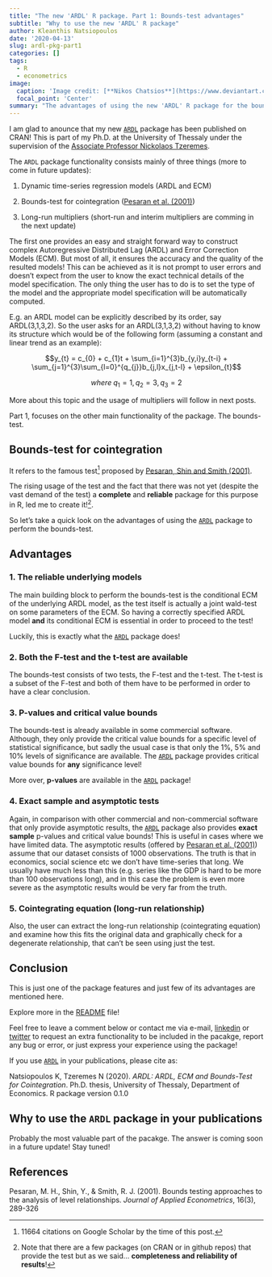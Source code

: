 ```yaml
---
title: "The new 'ARDL' R package. Part 1: Bounds-test advantages"
subtitle: "Why to use the new 'ARDL' R package"
author: Kleanthis Natsiopoulos
date: '2020-04-13'
slug: ardl-pkg-part1
categories: []
tags:
  - R
  - econometrics
image:
  caption: 'Image credit: [**Nikos Chatsios**](https://www.deviantart.com/favloskyknos)'
  focal_point: 'Center'
summary: "The advantages of using the new 'ARDL' R package for the bounds-test for cointegration."
---
```


I am glad to anounce that my new [`ARDL`](https://CRAN.R-project.org/package=ARDL) package has been published on CRAN! This is part of my Ph.D. at the University of Thessaly under the supervision of the [Associate Professor Nickolaos Tzeremes](https://sites.google.com/site/tzeremesn/).

The `ARDL` package functionality consists mainly of three things (more to come in future updates):

1. Dynamic time-series regression models (ARDL and ECM)

2. Bounds-test for cointegration ([Pesaran et al. (2001)](https://onlinelibrary.wiley.com/doi/abs/10.1002/jae.616))

3. Long-run multipliers (short-run and interim multipliers are comming in the next update)

The first one provides an easy and straight forward way to construct complex Autoregressive Distributed Lag (ARDL) and Error Correction Models (ECM). But most of all, it ensures the accuracy and the quality of the resulted models! This can be achieved as it is not prompt to user errors and doesn't expect from the user to know the exact technical details of the model specification. The only thing the user has to do is to set the type of the model and the appropriate model specification will be automatically computed.

E.g. an ARDL model can be explicitly described by its order, say ARDL(3,1,3,2). So the user asks for an ARDL(3,1,3,2) without having to know its structure which would be of the following form (assuming a constant and linear trend as an example):

$$y_{t} = c_{0} + c_{1}t + \sum_{i=1}^{3}b_{y,i}y_{t-i} + \sum_{j=1}^{3}\sum_{l=0}^{q_{j}}b_{j,l}x_{j,t-l} + \epsilon_{t}$$

$$where \; q_{1}=1, q_{2}=3, q_{3}=2$$

More about this topic and the usage of multipliers will follow in next posts.

Part 1, focuses on the other main functionality of the package. The bounds-test.

## Bounds-test for cointegration

It refers to the famous test[^1] proposed by [Pesaran, Shin and Smith (2001)](https://onlinelibrary.wiley.com/doi/abs/10.1002/jae.616). 

[^1]: 11664 citations on Google Scholar by the time of this post.

The rising usage of the test and the fact that there was not yet (despite the vast demand of the test) a **complete** and **reliable** package for this purpose in R, led me to create it![^2].

[^2]: Note that there are a few packages (on CRAN or in github repos) that provide the test but as we said... **completeness and reliability of results**!

So let's take a quick look on the advantages of using the [`ARDL`](https://CRAN.R-project.org/package=ARDL) package to perform the bounds-test.

## Advantages

### 1. The reliable underlying models

The main building block to perform the bounds-test is the conditional ECM of the underlying ARDL model, as the test itself is actually a joint wald-test on some parameters of the ECM. So having a correctly specified ARDL model **and** its conditional ECM is essential in order to proceed to the test!

Luckily, this is exactly what the [`ARDL`](https://CRAN.R-project.org/package=ARDL) package does!

### 2. Both the F-test and the t-test are available

The bounds-test consists of two tests, the F-test and the t-test. The t-test is a subset of the F-test and both of them have to be performed in order to have a clear conclusion.

### 3. P-values and critical value bounds

The bounds-test is already available in some commercial software. Although, they only provide the critical value bounds for a specific level of statistical significance, but sadly the usual case is that only the 1%, 5% and 10% levels of significance are available. The [`ARDL`](https://CRAN.R-project.org/package=ARDL) package provides critical value bounds for **any** significance level!

More over, **p-values** are available in the [`ARDL`](https://CRAN.R-project.org/package=ARDL) package!

### 4. Exact sample and asymptotic tests

Again, in comparison with other commercial and non-commercial software that only provide asymptotic results, the [`ARDL`](https://CRAN.R-project.org/package=ARDL) package also provides **exact sample** p-values and critical value bounds! This is useful in cases where we have limited data. The asymptotic results (offered by [Pesaran et al. (2001)](https://onlinelibrary.wiley.com/doi/abs/10.1002/jae.616)) assume that our dataset consists of 1000 observations. The truth is that in economics, social science etc we don't have time-series that long. We usually have much less than this (e.g. series like the GDP is hard to be more than 100 observations long), and in this case the problem is even more severe as the asymptotic results would be very far from the truth.

### 5. Cointegrating equation (long-run relationship)

Also, the user can extract the long-run relationship (cointegrating equation) and examine how this fits the original data and graphically check for a degenerate relationship, that can't be seen using just the test.

## Conclusion

This is just one of the package features and just few of its advantages are mentioned here.

Explore more in the [README](https://github.com/Natsiopoulos/ARDL/blob/master/README.md) file!

Feel free to leave a comment below or contact me via e-mail, [linkedin](www.linkedin.com/in/kleanthis-natsiopoulos) or [twitter](https://twitter.com/klnatsio) to request an extra functionality to be included in the pacakge, report any bug or error, or just express your experience using the package!

If you use [`ARDL`](https://CRAN.R-project.org/package=ARDL) in your publications, please cite as:

Natsiopoulos K, Tzeremes N (2020). *ARDL: ARDL, ECM and Bounds-Test for Cointegration*. Ph.D. thesis, University of Thessaly, Department of Economics. R package version 0.1.0

## Why to use the `ARDL` package in your publications

Probably the most valuable part of the pacakge. The answer is coming soon in a future update! Stay tuned!

## References

Pesaran, M. H., Shin, Y., & Smith, R. J. (2001). Bounds testing approaches to the analysis of level relationships. *Journal of Applied Econometrics*, 16(3), 289-326